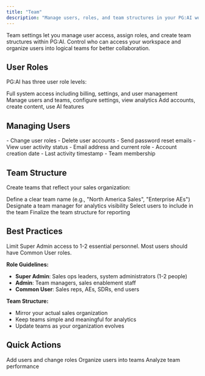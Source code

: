 ```yaml
---
title: "Team"
description: "Manage users, roles, and team structures in your PG:AI workspace"
---
```


Team settings let you manage user access, assign roles, and create team structures within PG:AI. Control who can access your workspace and organize users into logical teams for better collaboration.

## User Roles

PG:AI has three user role levels:

<CardGroup cols={3}>
  <Card title="Super Admin" icon="crown">
    Full system access including billing, settings, and user management
  </Card>
  <Card title="Admin" icon="shield">
    Manage users and teams, configure settings, view analytics
  </Card>
  <Card title="Common User" icon="user">
    Add accounts, create content, use AI features
  </Card>
</CardGroup>

## Managing Users

<Tabs>
  <Tab title="User Actions">
    - Change user roles
    - Delete user accounts
    - Send password reset emails
    - View user activity status
  </Tab>
  <Tab title="User Information">
    - Email address and current role
    - Account creation date
    - Last activity timestamp
    - Team membership
  </Tab>
</Tabs>

## Team Structure

Create teams that reflect your sales organization:

<Steps>
  <Step title="Create team">
    Define a clear team name (e.g., "North America Sales", "Enterprise AEs")
  </Step>
  <Step title="Assign manager">
    Designate a team manager for analytics visibility
  </Step>
  <Step title="Add members">
    Select users to include in the team
  </Step>
  <Step title="Save configuration">
    Finalize the team structure for reporting
  </Step>
</Steps>

## Best Practices

<Warning>
Limit Super Admin access to 1-2 essential personnel. Most users should have Common User roles.
</Warning>

**Role Guidelines:**
- **Super Admin**: Sales ops leaders, system administrators (1-2 people)
- **Admin**: Team managers, sales enablement staff
- **Common User**: Sales reps, AEs, SDRs, end users

**Team Structure:**
- Mirror your actual sales organization
- Keep teams simple and meaningful for analytics
- Update teams as your organization evolves

## Quick Actions

<CardGroup cols={3}>
  <Card title="Manage Users" icon="users" href="/settings/team/users">
    Add users and change roles
  </Card>
  <Card title="Create Teams" icon="users-gear" href="/settings/team/teams">
    Organize users into teams
  </Card>
  <Card title="View Analytics" icon="chart-line" href="/settings/usage-analytics">
    Analyze team performance
  </Card>
</CardGroup>